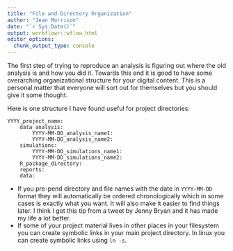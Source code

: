 ```yaml
---
title: "File and Directory Organization"
author: "Jean Morrison"
date: "`r Sys.Date()`"
output: workflowr::wflow_html
editor_options:
  chunk_output_type: console
---
```



The first step of trying to reproduce an analysis is figuring out where the old analysis is and how you did it. Towards this end it is good to have some overarching organizational structure for your digital content. This is a personal matter that everyone will sort out for themselves but you should give it some thought. 


Here is one structure I have found useful for project directories:

```
YYYY_project_name:
    data_analysis:
        YYYY-MM-DD_analysis_name1:
        YYYY-MM-DD_analysis_name2:
    simulations:
        YYYY-MM-DD_simulations_name1:
        YYYY-MM-DD_simulations_name2:
    R_package_directory:
    reports:
    data:
```

+ If you pre-pend directory and file names with the date in `YYYY-MM-DD` format they will automatically be ordered chronologically which in some cases is exactly what you want. It will also make it easier to find things later.  I think I got this tip from a tweet by Jenny Bryan and it has made my life a lot better. 
+ If some of your project material lives in other places in your filesystem you can create symbolic links in your main project directory. In linux you can create symbolic links using `ln -s`. 


